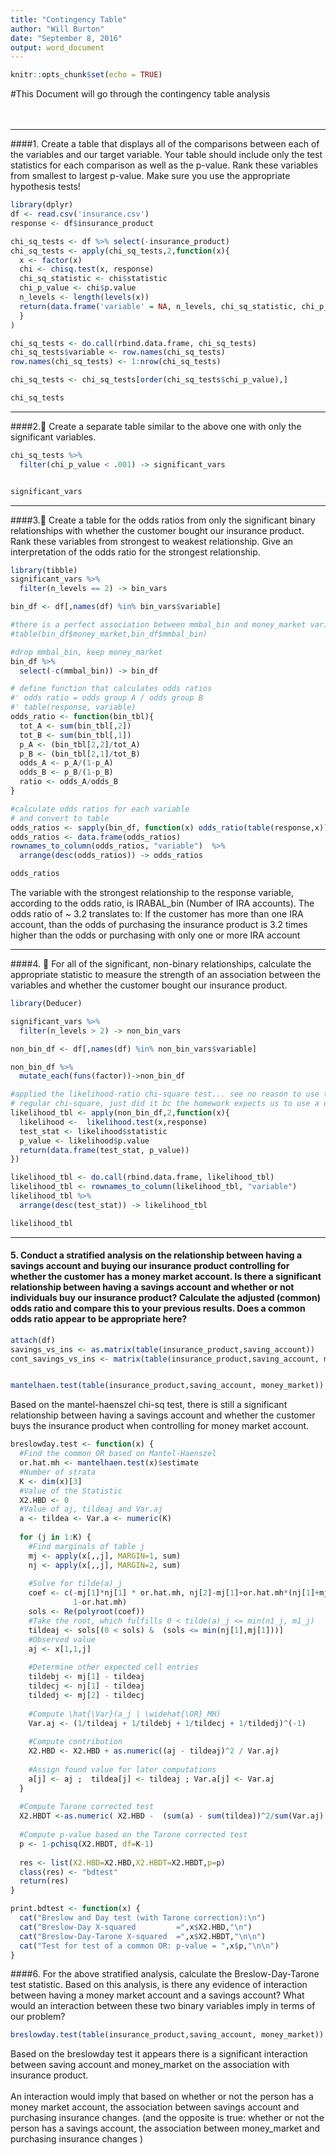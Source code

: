 ```yaml
---
title: "Contingency Table"
author: "Will Burton"
date: "September 8, 2016"
output: word_document
---
```


```r
knitr::opts_chunk$set(echo = TRUE)

```
#This Document will go through the contingency table analysis
<br>
<br>
<br>

*****

####1. Create a table that displays all of the comparisons between each of the variables and our target variable. Your table should include only the test statistics for each comparison as well as the p-value. Rank these variables from smallest to largest p-value. Make sure you use the appropriate hypothesis tests!
 
```r
library(dplyr)
df <- read.csv('insurance.csv')
response <- df$insurance_product

chi_sq_tests <- df %>% select(-insurance_product)
chi_sq_tests <- apply(chi_sq_tests,2,function(x){ 
  x <- factor(x)
  chi <- chisq.test(x, response)
  chi_sq_statistic <- chi$statistic
  chi_p_value <- chi$p.value
  n_levels <- length(levels(x))
  return(data.frame('variable' = NA, n_levels, chi_sq_statistic, chi_p_value))
  }
)

chi_sq_tests <- do.call(rbind.data.frame, chi_sq_tests)
chi_sq_tests$variable <- row.names(chi_sq_tests)
row.names(chi_sq_tests) <- 1:nrow(chi_sq_tests)

chi_sq_tests <- chi_sq_tests[order(chi_sq_tests$chi_p_value),]

chi_sq_tests

```
*****
 
####2. Create a separate table similar to the above one with only the significant variables.

```r

chi_sq_tests %>% 
  filter(chi_p_value < .001) -> significant_vars


significant_vars
```

****


####3. Create a table for the odds ratios from only the significant binary relationships with whether the customer bought our insurance product. Rank these variables from strongest to weakest relationship. Give an interpretation of the odds ratio for the strongest relationship.



```r
library(tibble)
significant_vars %>% 
  filter(n_levels == 2) -> bin_vars

bin_df <- df[,names(df) %in% bin_vars$variable]

#there is a perfect association between mmbal_bin and money_market variables
#table(bin_df$money_market,bin_df$mmbal_bin)

#drop mmbal_bin, keep money_market
bin_df %>% 
  select(-c(mmbal_bin)) -> bin_df

# define function that calculates odds ratios
#' odds ratio = odds group A / odds group B
#' table(response, variable)
odds_ratio <- function(bin_tbl){
  tot_A <- sum(bin_tbl[,2])
  tot_B <- sum(bin_tbl[,1])
  p_A <- (bin_tbl[2,2]/tot_A)
  p_B <- (bin_tbl[2,1]/tot_B)
  odds_A <- p_A/(1-p_A)
  odds_B <- p_B/(1-p_B)
  ratio <- odds_A/odds_B
}

#calculate odds ratios for each variable
# and convert to table
odds_ratios <- sapply(bin_df, function(x) odds_ratio(table(response,x)))
odds_ratios <- data.frame(odds_ratios)
rownames_to_column(odds_ratios, "variable")  %>%
  arrange(desc(odds_ratios)) -> odds_ratios

odds_ratios

```
The variable with the strongest relationship to the response variable, according to the odds ratio, is IRABAL_bin (Number of IRA accounts). The odds ratio of ~ 3.2 translates to:
If the customer has more than one IRA account, than the odds of purchasing the insurance product is 3.2 times higher than the odds or purchasing with only one or more IRA account 



****

####4.  For all of the significant, non-binary relationships, calculate the appropriate statistic to measure the strength of an association between the variables and whether the customer bought our insurance product. 

```r
library(Deducer)

significant_vars %>% 
  filter(n_levels > 2) -> non_bin_vars

non_bin_df <- df[,names(df) %in% non_bin_vars$variable]

non_bin_df %>%
  mutate_each(funs(factor))->non_bin_df

#applied the likelihood-ratio chi-square test... see no reason to use this over 
# regular chi-square, just did it bc the homework expects us to use a different stat
likelihood_tbl <- apply(non_bin_df,2,function(x){
  likelihood <-  likelihood.test(x,response)
  test_stat <- likelihood$statistic
  p_value <- likelihood$p.value
  return(data.frame(test_stat, p_value))
})

likelihood_tbl <- do.call(rbind.data.frame, likelihood_tbl)
likelihood_tbl <- rownames_to_column(likelihood_tbl, "variable")
likelihood_tbl %>% 
  arrange(desc(test_stat)) -> likelihood_tbl

likelihood_tbl
```


****


#### 5. Conduct a stratified analysis on the relationship between having a savings account and buying our insurance product controlling for whether the customer has a money market account. Is there a significant relationship between having a savings account and whether or not individuals buy our insurance product? Calculate the adjusted (common) odds ratio and compare this to your previous results. Does a common odds ratio appear to be appropriate here?

```r


attach(df)
savings_vs_ins <- as.matrix(table(insurance_product,saving_account))
cont_savings_vs_ins <- matrix(table(insurance_product,saving_account, money_market), nrow = 2, ncol = 4)[1:2,3:4]


mantelhaen.test(table(insurance_product,saving_account, money_market))
```

Based on the mantel-haenszel chi-sq test, there is still a significant relationship between having a savings account and whether the customer buys the insurance product when controlling for money market account. 

```r
breslowday.test <- function(x) {
  #Find the common OR based on Mantel-Haenszel
  or.hat.mh <- mantelhaen.test(x)$estimate
  #Number of strata
  K <- dim(x)[3]
  #Value of the Statistic
  X2.HBD <- 0
  #Value of aj, tildeaj and Var.aj
  a <- tildea <- Var.a <- numeric(K)
  
  for (j in 1:K) {
    #Find marginals of table j
    mj <- apply(x[,,j], MARGIN=1, sum)
    nj <- apply(x[,,j], MARGIN=2, sum)
    
    #Solve for tilde(a)_j
    coef <- c(-mj[1]*nj[1] * or.hat.mh, nj[2]-mj[1]+or.hat.mh*(nj[1]+mj[1]),
              1-or.hat.mh)
    sols <- Re(polyroot(coef))
    #Take the root, which fulfills 0 < tilde(a)_j <= min(n1_j, m1_j)
    tildeaj <- sols[(0 < sols) &  (sols <= min(nj[1],mj[1]))]
    #Observed value
    aj <- x[1,1,j]
    
    #Determine other expected cell entries
    tildebj <- mj[1] - tildeaj
    tildecj <- nj[1] - tildeaj
    tildedj <- mj[2] - tildecj
    
    #Compute \hat{\Var}(a_j | \widehat{\OR}_MH)
    Var.aj <- (1/tildeaj + 1/tildebj + 1/tildecj + 1/tildedj)^(-1)
    
    #Compute contribution
    X2.HBD <- X2.HBD + as.numeric((aj - tildeaj)^2 / Var.aj)
    
    #Assign found value for later computations
    a[j] <- aj ;  tildea[j] <- tildeaj ; Var.a[j] <- Var.aj
  }
  
  #Compute Tarone corrected test
  X2.HBDT <-as.numeric( X2.HBD -  (sum(a) - sum(tildea))^2/sum(Var.aj) )
  
  #Compute p-value based on the Tarone corrected test
  p <- 1-pchisq(X2.HBDT, df=K-1)
  
  res <- list(X2.HBD=X2.HBD,X2.HBDT=X2.HBDT,p=p)
  class(res) <- "bdtest"
  return(res)
}

print.bdtest <- function(x) {
  cat("Breslow and Day test (with Tarone correction):\n")
  cat("Breslow-Day X-squared         =",x$X2.HBD,"\n")
  cat("Breslow-Day-Tarone X-squared  =",x$X2.HBDT,"\n\n")
  cat("Test for test of a common OR: p-value = ",x$p,"\n\n")
}


```

####6.  For the above stratified analysis, calculate the Breslow-Day-Tarone test statistic. Based on this analysis, is there any evidence of interaction between having a money market account and a savings account? What would an interaction between these two binary variables imply in terms of our problem?

```r
breslowday.test(table(insurance_product,saving_account, money_market))
```
 Based on the breslowday test it appears there is a significant interaction between saving account and money_market on the association with insurance product. 
 <br>
 <br>
 An interaction would imply that based on whether or not the person has a money market account, the association between savings account and purchasing insurance changes. (and the opposite is true:  whether or not the person has a savings account, the association between money_market and purchasing insurance changes )


















